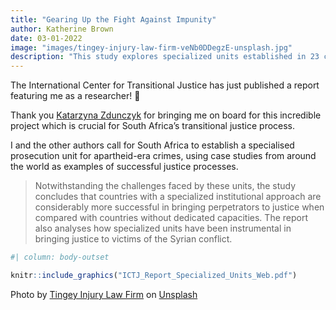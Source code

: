 ```yaml
---
title: "Gearing Up the Fight Against Impunity"
author: Katherine Brown
date: 03-01-2022
image: "images/tingey-injury-law-firm-veNb0DDegzE-unsplash.jpg"
description: "This study explores specialized units established in 23 countries to investigate and prosecute serious international crimes."
---
```


The International Center for Transitional Justice has just published a report featuring me as a researcher! 🎉

Thank you [Katarzyna Zdunczyk](https://www.linkedin.com/in/ACoAABn0qF8BiSCXgxrG8Sk0ufoECHPD6QpwalE?lipi=urn%3Ali%3Apage%3Ad_flagship3_detail_base%3BX2LT79MzQ6C6f5rqtZfDLQ%3D%3D) for bringing me on board for this incredible project which is crucial for South Africa's transitional justice process.

I and the other authors call for South Africa to establish a specialised prosecution unit for apartheid-era crimes, using case studies from around the world as examples of successful justice processes. 

> Notwithstanding the challenges faced by these units, the study concludes that countries with a specialized institutional approach are considerably more successful in bringing perpetrators to justice when compared with countries without dedicated capacities. The report also analyses how specialized units have been instrumental in bringing justice to victims of the Syrian conflict.

```r
#| column: body-outset

knitr::include_graphics("ICTJ_Report_Specialized_Units_Web.pdf")
```

[Photo by <a href="https://unsplash.com/@tingeyinjurylawfirm?utm_source=unsplash&utm_medium=referral&utm_content=creditCopyText">Tingey Injury Law Firm</a> on <a href="https://unsplash.com/s/photos/justice?utm_source=unsplash&utm_medium=referral&utm_content=creditCopyText">Unsplash</a>]{.aside}
  